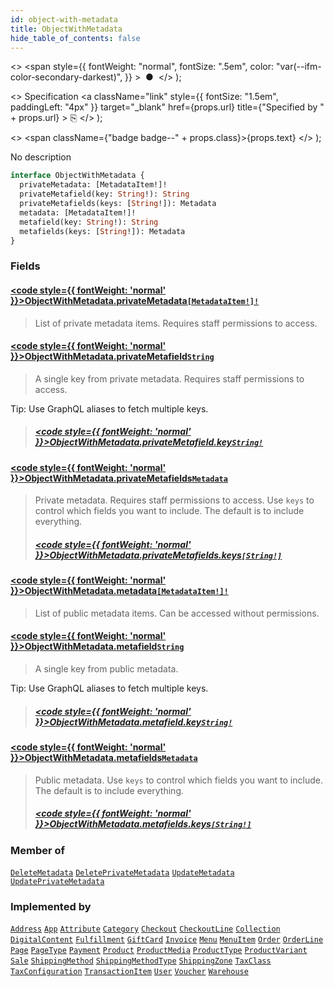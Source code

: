 ```yaml
---
id: object-with-metadata
title: ObjectWithMetadata
hide_table_of_contents: false
---
```


  <>
    <span
      style={{
        fontWeight: "normal",
        fontSize: ".5em",
        color: "var(--ifm-color-secondary-darkest)",
      }}
    >
      &nbsp;●&nbsp;
    </span>
  </>
);

  <>
    Specification
    <a
      className="link"
      style={{ fontSize: "1.5em", paddingLeft: "4px" }}
      target="\_blank"
      href={props.url}
      title={"Specified by " + props.url}
    >
      ⎘
    </a>
  </>
);

  <>
    <span className={"badge badge--" + props.class}>{props.text}</span>
  </>
);

No description

```graphql
interface ObjectWithMetadata {
  privateMetadata: [MetadataItem!]!
  privateMetafield(key: String!): String
  privateMetafields(keys: [String!]): Metadata
  metadata: [MetadataItem!]!
  metafield(key: String!): String
  metafields(keys: [String!]): Metadata
}
```

### Fields

#### [<code style={{ fontWeight: 'normal' }}>ObjectWithMetadata.<b>privateMetadata</b></code>](#)<Bullet />[`[MetadataItem!]!`](../../api-reference/miscellaneous/objects/metadata-item) <Badge class="secondary" text="non-null"/> <Badge class="secondary" text="object"/> <Badge class="secondary" text="miscellaneous"/>

> List of private metadata items. Requires staff permissions to access.

#### [<code style={{ fontWeight: 'normal' }}>ObjectWithMetadata.<b>privateMetafield</b></code>](#)<Bullet />[`String`](../../api-reference/miscellaneous/scalars/string) <Badge class="secondary" text="scalar"/> <Badge class="secondary" text="miscellaneous"/>

> A single key from private metadata. Requires staff permissions to access.

Tip: Use GraphQL aliases to fetch multiple keys.

> ##### [<code style={{ fontWeight: 'normal' }}>ObjectWithMetadata.privateMetafield.<b>key</b></code>](#)<Bullet />[`String!`](../../api-reference/miscellaneous/scalars/string) <Badge class="secondary" text="non-null"/> <Badge class="secondary" text="scalar"/> <Badge class="secondary" text="miscellaneous"/>

#### [<code style={{ fontWeight: 'normal' }}>ObjectWithMetadata.<b>privateMetafields</b></code>](#)<Bullet />[`Metadata`](../../api-reference/miscellaneous/scalars/metadata) <Badge class="secondary" text="scalar"/> <Badge class="secondary" text="miscellaneous"/>

> Private metadata. Requires staff permissions to access. Use `keys` to control which fields you want to include. The default is to include everything.
>
> ##### [<code style={{ fontWeight: 'normal' }}>ObjectWithMetadata.privateMetafields.<b>keys</b></code>](#)<Bullet />[`[String!]`](../../api-reference/miscellaneous/scalars/string) <Badge class="secondary" text="list"/> <Badge class="secondary" text="scalar"/> <Badge class="secondary" text="miscellaneous"/>

#### [<code style={{ fontWeight: 'normal' }}>ObjectWithMetadata.<b>metadata</b></code>](#)<Bullet />[`[MetadataItem!]!`](../../api-reference/miscellaneous/objects/metadata-item) <Badge class="secondary" text="non-null"/> <Badge class="secondary" text="object"/> <Badge class="secondary" text="miscellaneous"/>

> List of public metadata items. Can be accessed without permissions.

#### [<code style={{ fontWeight: 'normal' }}>ObjectWithMetadata.<b>metafield</b></code>](#)<Bullet />[`String`](../../api-reference/miscellaneous/scalars/string) <Badge class="secondary" text="scalar"/> <Badge class="secondary" text="miscellaneous"/>

> A single key from public metadata.

Tip: Use GraphQL aliases to fetch multiple keys.

> ##### [<code style={{ fontWeight: 'normal' }}>ObjectWithMetadata.metafield.<b>key</b></code>](#)<Bullet />[`String!`](../../api-reference/miscellaneous/scalars/string) <Badge class="secondary" text="non-null"/> <Badge class="secondary" text="scalar"/> <Badge class="secondary" text="miscellaneous"/>

#### [<code style={{ fontWeight: 'normal' }}>ObjectWithMetadata.<b>metafields</b></code>](#)<Bullet />[`Metadata`](../../api-reference/miscellaneous/scalars/metadata) <Badge class="secondary" text="scalar"/> <Badge class="secondary" text="miscellaneous"/>

> Public metadata. Use `keys` to control which fields you want to include. The default is to include everything.
>
> ##### [<code style={{ fontWeight: 'normal' }}>ObjectWithMetadata.metafields.<b>keys</b></code>](#)<Bullet />[`[String!]`](../../api-reference/miscellaneous/scalars/string) <Badge class="secondary" text="list"/> <Badge class="secondary" text="scalar"/> <Badge class="secondary" text="miscellaneous"/>

### Member of

[`DeleteMetadata`](../../api-reference/miscellaneous/objects/delete-metadata) <Badge class="secondary" text="object"/><Bullet />[`DeletePrivateMetadata`](../../api-reference/miscellaneous/objects/delete-private-metadata) <Badge class="secondary" text="object"/><Bullet />[`UpdateMetadata`](../../api-reference/miscellaneous/objects/update-metadata) <Badge class="secondary" text="object"/><Bullet />[`UpdatePrivateMetadata`](../../api-reference/miscellaneous/objects/update-private-metadata) <Badge class="secondary" text="object"/>

### Implemented by

[`Address`](../../api-reference/users/objects/address) <Badge class="secondary" text="object"/><Bullet />[`App`](../../api-reference/apps/objects/app) <Badge class="secondary" text="object"/><Bullet />[`Attribute`](../../api-reference/attributes/objects/attribute) <Badge class="secondary" text="object"/><Bullet />[`Category`](../../api-reference/products/objects/category) <Badge class="secondary" text="object"/><Bullet />[`Checkout`](../../api-reference/checkout/objects/checkout) <Badge class="secondary" text="object"/><Bullet />[`CheckoutLine`](../../api-reference/checkout/objects/checkout-line) <Badge class="secondary" text="object"/><Bullet />[`Collection`](../../api-reference/products/objects/collection) <Badge class="secondary" text="object"/><Bullet />[`DigitalContent`](../../api-reference/miscellaneous/objects/digital-content) <Badge class="secondary" text="object"/><Bullet />[`Fulfillment`](../../api-reference/orders/objects/fulfillment) <Badge class="secondary" text="object"/><Bullet />[`GiftCard`](../../api-reference/gift-cards/objects/gift-card) <Badge class="secondary" text="object"/><Bullet />[`Invoice`](../../api-reference/miscellaneous/objects/invoice) <Badge class="secondary" text="object"/><Bullet />[`Menu`](../../api-reference/miscellaneous/objects/menu) <Badge class="secondary" text="object"/><Bullet />[`MenuItem`](../../api-reference/miscellaneous/objects/menu-item) <Badge class="secondary" text="object"/><Bullet />[`Order`](../../api-reference/orders/objects/order) <Badge class="secondary" text="object"/><Bullet />[`OrderLine`](../../api-reference/orders/objects/order-line) <Badge class="secondary" text="object"/><Bullet />[`Page`](../../api-reference/pages/objects/page) <Badge class="secondary" text="object"/><Bullet />[`PageType`](../../api-reference/pages/objects/page-type) <Badge class="secondary" text="object"/><Bullet />[`Payment`](../../api-reference/payments/objects/payment) <Badge class="secondary" text="object"/><Bullet />[`Product`](../../api-reference/products/objects/product) <Badge class="secondary" text="object"/><Bullet />[`ProductMedia`](../../api-reference/products/objects/product-media) <Badge class="secondary" text="object"/><Bullet />[`ProductType`](../../api-reference/products/objects/product-type) <Badge class="secondary" text="object"/><Bullet />[`ProductVariant`](../../api-reference/products/objects/product-variant) <Badge class="secondary" text="object"/><Bullet />[`Sale`](../../api-reference/discounts/objects/sale) <Badge class="secondary" text="object"/><Bullet />[`ShippingMethod`](../../api-reference/shipping/objects/shipping-method) <Badge class="secondary" text="object"/><Bullet />[`ShippingMethodType`](../../api-reference/shipping/objects/shipping-method-type) <Badge class="secondary" text="object"/><Bullet />[`ShippingZone`](../../api-reference/shipping/objects/shipping-zone) <Badge class="secondary" text="object"/><Bullet />[`TaxClass`](../../api-reference/taxes/objects/tax-class) <Badge class="secondary" text="object"/><Bullet />[`TaxConfiguration`](../../api-reference/taxes/objects/tax-configuration) <Badge class="secondary" text="object"/><Bullet />[`TransactionItem`](../../api-reference/payments/objects/transaction-item) <Badge class="secondary" text="object"/><Bullet />[`User`](../../api-reference/users/objects/user) <Badge class="secondary" text="object"/><Bullet />[`Voucher`](../../api-reference/discounts/objects/voucher) <Badge class="secondary" text="object"/><Bullet />[`Warehouse`](../../api-reference/products/objects/warehouse) <Badge class="secondary" text="object"/>
